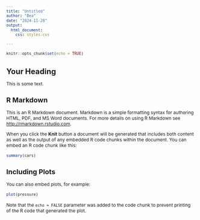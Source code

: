 ```yaml
---
title: "Untitled"
author: "Bea"
date: "2024-11-28"
output:
  html_document:
    css: styles.css

---
```


```r
knitr::opts_chunk$set(echo = TRUE)
```

<style>
h1 {
  font-size: 20px;
}
h2{
  font-size: 18px
}
h3{
  font-size: 16px
}
p {
  font-size: 12px;
}
code {
  font-size: 10px;
}

pre {
  font-size: 10px;
}
</style>

# Your Heading
This is some text.

## R Markdown

This is an R Markdown document. Markdown is a simple formatting syntax for authoring HTML, PDF, and MS Word documents. For more details on using R Markdown see <http://rmarkdown.rstudio.com>.

When you click the **Knit** button a document will be generated that includes both content as well as the output of any embedded R code chunks within the document. You can embed an R code chunk like this:

```r
summary(cars)
```

## Including Plots

You can also embed plots, for example:

```r
plot(pressure)
```

Note that the `echo = FALSE` parameter was added to the code chunk to prevent printing of the R code that generated the plot.
